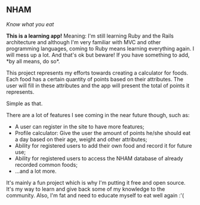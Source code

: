 == NHAM ==
''Know what you eat''

'''This is a learning app!'''
Meaning: I'm still learning Ruby and the Rails architecture and although I'm very familiar with MVC and other programming languages, coming to Ruby means learning everything again. I will mess up a lot. And that's ok but beware! If you have something to add, *by all means, do so*.

This project represents my efforts towards creating a calculator for foods. Each food has a certain quantity of points based on their attributes. The user will fill in these attributes and the app will present the total of points it represents.

Simple as that.

There are a lot of features I see coming in the near future though, such as:
* A user can register in the site to have more features;
* Profile calculator: Give the user the amount of points he/she should eat a day based on their age, weight and other attributes;
* Ability for registered users to add their own food and record it for future use;
* Ability for registered users to access the NHAM database of already recorded common foods;
* ...and a lot more.


It's mainly a fun project which is why I'm putting it free and open source. It's my way to learn and give back some of my knowledge to the community. Also, I'm fat and need to educate myself to eat well again :'(